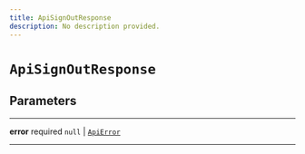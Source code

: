 ```yaml
---
title: ApiSignOutResponse
description: No description provided.
---
```


# `ApiSignOutResponse`

## Parameters

---

**error** <span className="optional-status">required</span> `null` | [`ApiError`](../types/api-error)

---
